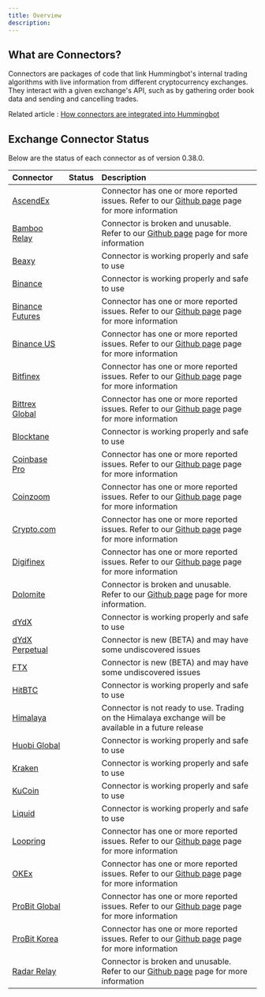 ```yaml
---
title: Overview
description:
---
```



## What are Connectors?

Connectors are packages of code that link Hummingbot's internal trading algorithms with live information from different cryptocurrency exchanges. They interact with a given exchange's API, such as by gathering order book data and sending and cancelling trades.

Related article : [How connectors are integrated into Hummingbot](https://hummingbot.zendesk.com/hc/en-us/articles/900004506986)

## Exchange Connector Status

Below are the status of each connector as of version 0.38.0.

| Connector                                               |                   Status                   | Description                                                                                                                                                                             |
| :------------------------------------------------------ | :----------------------------------------: | :-------------------------------------------------------------------------------------------------------------------------------------------------------------------------------------- |
| [AscendEx](/exchange-connectors/ascend-ex)              | <StatusCircle color="yellow" font="25px"/> | Connector has one or more reported issues. Refer to our [Github page](https://github.com/CoinAlpha/hummingbot/issues?q=is%3Aopen+%22Ascendex%22+in%3Atitle+) page for more information   |
| [Bamboo Relay](/exchange-connectors/bamboo-relay)       |  <StatusCircle color="red" font="25px"/>   | Connector is broken and unusable. Refer to our [Github page](https://github.com/CoinAlpha/hummingbot/issues?q=is%3Aopen+%22bamboo+relay%22+in%3Atitle) page for more information        |
| [Beaxy](/exchange-connectors/beaxy)                     | <StatusCircle color="green" font="25px"/>  | Connector is working properly and safe to use                                                                                                                                           |
| [Binance](/exchange-connectors/binance)                 | <StatusCircle color="green" font="25px"/>  | Connector is working properly and safe to use                                                                                                                                           |
| [Binance Futures](/exchange-connectors/binance-futures) | <StatusCircle color="yellow" font="25px"/> | Connector has one or more reported issues. Refer to our [Github page](https://github.com/CoinAlpha/hummingbot/issues?q=is%3Aopen+%22Binance+Perpetual%22+in%3Atitle+) page for more information   |
| [Binance US](/exchange-connectors/binance-us)           | <StatusCircle color="yellow" font="25px"/> | Connector has one or more reported issues. Refer to our [Github page](https://github.com/CoinAlpha/hummingbot/issues?q=is%3Aopen+%22binance+US%22+in%3Atitle) page for more information |
| [Bitfinex](/exchange-connectors/bitfinex)               | <StatusCircle color="yellow" font="25px"/> | Connector has one or more reported issues. Refer to our [Github page](https://github.com/CoinAlpha/hummingbot/issues?q=is%3Aopen+%22bitfinex%22+in%3Atitle) page for more information   |
| [Bittrex Global](/exchange-connectors/bittrex)          | <StatusCircle color="yellow" font="25px"/> | Connector has one or more reported issues. Refer to our [Github page](https://github.com/CoinAlpha/hummingbot/issues?q=is%3Aopen+%22bittrex%22+in%3Atitle) page for more information    |
| [Blocktane](/exchange-connectors/blocktane)             | <StatusCircle color="green" font="25px"/>  | Connector is working properly and safe to use                                                                                                                                           |
| [Coinbase Pro](/exchange-connectors/coinbase)           | <StatusCircle color="yellow" font="25px"/> | Connector has one or more reported issues. Refer to our [Github page](https://github.com/CoinAlpha/hummingbot/issues?q=is%3Aopen+%22Coinbase+Pro%22+in%3Atitle+) page for more information   |
| [Coinzoom](/exchange-connectors/coinzoom)               | <StatusCircle color="yellow" font="25px"/> | Connector has one or more reported issues. Refer to our [Github page](https://github.com/CoinAlpha/hummingbot/issues?q=is%3Aopen+%22coinzoom%22+in%3Atitle+) page for more information  |
| [Crypto.com](/exchange-connectors/crypto-com)           | <StatusCircle color="yellow" font="25px"/> | Connector has one or more reported issues. Refer to our [Github page](https://github.com/CoinAlpha/hummingbot/issues?q=is%3Aopen+%22crypto.com%22+in%3Atitle) page for more information |
| [Digifinex](/exchange-connectors/digifinex)             | <StatusCircle color="yellow" font="25px"/> | Connector has one or more reported issues. Refer to our [Github page](https://github.com/CoinAlpha/hummingbot/issues?q=is%3Aopen+%22digifinex%22+in%3Atitle+) page for more information |
| [Dolomite](/exchange-connectors/dolomite)               |  <StatusCircle color="red" font="25px"/>   | Connector is broken and unusable. Refer to our [Github page](https://github.com/CoinAlpha/hummingbot/issues?q=is%3Aopen+%22Dolomite%22+in%3Atitle) page for more information.           |
| [dYdX](/exchange-connectors/dydx)                       | <StatusCircle color="green" font="25px"/>  | Connector is working properly and safe to use                                                                                                                                           |
| [dYdX Perpetual](/exchange-connectors/dydx-perpetual/)  | <StatusCircle color="yellow" font="25px"/> |Connector is new (BETA) and may have some undiscovered issues |
| [FTX](/exchange-connectors/ftx)                         | <StatusCircle color="yellow" font="25px"/> | Connector is new (BETA) and may have some undiscovered issues |
| [HitBTC](/exchange-connectors/hitbtc)                   | <StatusCircle color="green" font="25px"/>  | Connector is working properly and safe to use                                                                                                                                           |
| [Himalaya](/exchange-connectors/himalaya)               |  <StatusCircle color="red" font="25px"/>   | Connector is not ready to use. Trading on the Himalaya exchange will be available in a future release                                                                                   |
| [Huobi Global](/exchange-connectors/huobi)              | <StatusCircle color="green" font="25px"/>  | Connector is working properly and safe to use                                                                                                                                           |
| [Kraken](/exchange-connectors/kraken)                   | <StatusCircle color="green" font="25px"/>  | Connector is working properly and safe to use                                                                                                                                           |
| [KuCoin](/exchange-connectors/kucoin)                   | <StatusCircle color="green" font="25px"/>  | Connector is working properly and safe to use                                                                                                                                           |
| [Liquid](/exchange-connectors/liquid)                   | <StatusCircle color="green" font="25px"/>  | Connector is working properly and safe to use                                                                                                                                           |
| [Loopring](/exchange-connectors/loopring)               | <StatusCircle color="yellow" font="25px"/> | Connector has one or more reported issues. Refer to our [Github page](https://github.com/CoinAlpha/hummingbot/issues?q=is%3Aopen+%22loopring%22+in%3Atitle) page for more information   |
| [OKEx](/exchange-connectors/okex)                       | <StatusCircle color="yellow" font="25px"/> |Connector has one or more reported issues. Refer to our [Github page](https://github.com/CoinAlpha/hummingbot/issues?q=is%3Aopen+%22okex%22+in%3Atitle+) page for more information    |
| [ProBit Global](/exchange-connectors/probit)            | <StatusCircle color="yellow" font="25px"/> | Connector has one or more reported issues. Refer to our [Github page](https://github.com/CoinAlpha/hummingbot/issues?q=is%3Aopen+%22probit%22+in%3Atitle+) page for more information   |
| [ProBit Korea](/exchange-connectors/probit-korea/)      | <StatusCircle color="yellow" font="25px"/> | Connector has one or more reported issues. Refer to our [Github page](https://github.com/CoinAlpha/hummingbot/issues?q=is%3Aopen+%22probit%22+in%3Atitle+) page for more information   |
| [Radar Relay](/exchange-connectors/radar-relay)         |  <StatusCircle color="red" font="25px"/>   | Connector is broken and unusable. Refer to our [Github page](https://github.com/CoinAlpha/hummingbot/issues?q=is%3Aopen+%22radar+relay%22+in%3Atitle) page for more information         |

